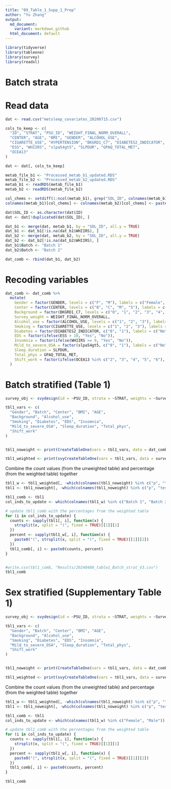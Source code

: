 ```yaml
---
title: "09_Table_1_Supp_1_Prep"
author: "Yu Zhang"
output:
  md_document:
    variant: markdown_github
  html_document: default
---
```


```r
library(tidyverse)
library(tableone)
library(survey)
library(readxl)
```

# Batch strata

# Read data
```r
dat <- read.csv("metsleep_covariates_20200715.csv")

cols_to_keep <- c(
  "ID", "STRAT", "PSU_ID", "WEIGHT_FINAL_NORM_OVERALL",
  "CENTER", "AGE", "BMI", "GENDER", "ALCOHOL_USE",
  "CIGARETTE_USE", "HYPERTENSION", "BKGRD1_C7", "DIABETES2_INDICATOR",
  "ESS", "WHIIRS", "slpa54gt5", "SLPDUR", "GPAQ_TOTAL_MET",
  "OCEA13"
)

dat <- dat[, cols_to_keep]

metab_file_b1 <- "Processed_metab_b1_updated.RDS"
metab_file_b2 <- "Processed_metab_b2_updated.RDS"
metab_b1 <- readRDS(metab_file_b1)
metab_b2 <- readRDS(metab_file_b2)

col_chems <- setdiff(1:ncol(metab_b1), grep("SOL_ID", colnames(metab_b1)))
colnames(metab_b1)[col_chems] <- colnames(metab_b2)[col_chems] <- paste0("chem_", colnames(metab_b1)[col_chems])

dat$SOL_ID <- as.character(dat$ID)
dat <- dat[!duplicated(dat$SOL_ID), ]

dat_b1 <- merge(dat, metab_b1, by = "SOL_ID", all.y = TRUE)
dat_b1 <- dat_b1[!is.na(dat_b1$WHIIRS), ]
dat_b2 <- merge(dat, metab_b2, by = "SOL_ID", all.y = TRUE)
dat_b2 <- dat_b2[!is.na(dat_b2$WHIIRS), ]
dat_b1$Batch <- "Batch 1"
dat_b2$Batch <- "Batch 2"

dat_comb <- rbind(dat_b1, dat_b2)
```


# Recoding variables

```r
dat_comb <- dat_comb %>%
  mutate(
    Gender = factor(GENDER, levels = c("F", "M"), labels = c("Female", "Male")),
    Center = factor(CENTER, levels = c("B", "C", "M", "S"), labels = c("Bronx", "Chicago", "Miami", "San Diego")),
    Background = factor(BKGRD1_C7, levels = c("0", "1", "2", "3", "4", "5", "6"), labels = c("Domician", "Central American", "Cuban", "Mexican", "Puerto Rican", "South American", "More than one/Other heritage")),
    Survey_weight = WEIGHT_FINAL_NORM_OVERALL,
    Alcohol_use = factor(ALCOHOL_USE, levels = c("1", "2", "3"), labels = c("Never", "Former", "current")),
    Smoking = factor(CIGARETTE_USE, levels = c("1", "2", "3"), labels = c("Never", "Former", "current")),
    Diabetes = factor(DIABETES2_INDICATOR, c("0", "1"), labels = c("No", "Yes")),
    EDS = factor(ifelse(ESS > 10, "Yes", "No")),
    Insomnia = factor(ifelse(WHIIRS >= 9, "Yes", "No")),
    Mild_to_severe_OSA = factor(slpa54gt5, c("0", "1"), labels = c("No", "Yes")),
    Sleep_duration = SLPDUR,
    Total_phys = GPAQ_TOTAL_MET,
    Shift_work = factor(ifelse(OCEA13 %in% c("2", "3", "4", "5", "6"), "Yes", "No"))
  )
```



# Batch stratified (Table 1)

```r
survey_obj <- svydesign(id = ~PSU_ID, strata = ~STRAT, weights = ~Survey_weight, data = dat_comb)

tbl1_vars <- c(
  "Gender", "Batch", "Center", "BMI", "AGE",
  "Background", "Alcohol_use",
  "Smoking", "Diabetes", "EDS", "Insomnia",
  "Mild_to_severe_OSA", "Sleep_duration", "Total_phys",
  "Shift_work"
)


tbl1_noweight <- print(CreateTableOne(vars = tbl1_vars, data = dat_comb, strata = "Batch"), missing = TRUE, varLabels = TRUE, digits = 3, pDigits = 3, showAllLevels = TRUE)

tbl1_weighted <- print(svyCreateTableOne(vars = tbl1_vars, data = survey_obj, strata = "Batch"), missing = TRUE, varLabels = TRUE, digits = 3, pDigits = 3, showAllLevels = TRUE)
```

Combine the count values (from the unweighted table) and percentage (from the weighted table) together

```r
tbl1_w <- tbl1_weighted[, -which(colnames(tbl1_noweight) %in% c("p", "test"))]
tbl1 <- tbl1_noweight[, -which(colnames(tbl1_noweight) %in% c("p", "test"))]

tbl1_comb <- tbl1
col_inds_to_update <- which(colnames(tbl1_w) %in% c("Batch 1", "Batch 2"))

# update tbl1_comb with the percentages from the weighted table
for (i in col_inds_to_update) {
  counts <- sapply(tbl1[, i], function(x) {
    strsplit(x, split = "(", fixed = TRUE)[[1]][1]
  })
  percent <- sapply(tbl1_w[, i], function(x) {
    paste0("(", strsplit(x, split = "(", fixed = TRUE)[[1]][2])
  })
  tbl1_comb[, i] <- paste0(counts, percent)
}


#write.csv(tbl1_comb, "Results/20240408_table1_Batch_strat_V3.csv")
tbl1_comb
```


# Sex stratified (Supplementary Table 1)

```r
survey_obj <- svydesign(id = ~PSU_ID, strata = ~STRAT, weights = ~Survey_weight, data = dat_comb)

tbl1_vars <- c(
  "Gender", "Batch", "Center", "BMI", "AGE",
  "Background", "Alcohol_use",
  "Smoking", "Diabetes", "EDS", "Insomnia",
  "Mild_to_severe_OSA", "Sleep_duration", "Total_phys",
  "Shift_work"
)


tbl1_noweight <- print(CreateTableOne(vars = tbl1_vars, data = dat_comb, strata = "Gender"), missing = TRUE, varLabels = TRUE, digits = 3, pDigits = 3, showAllLevels = TRUE)

tbl1_weighted <- print(svyCreateTableOne(vars = tbl1_vars, data = survey_obj, strata = "Gender"), missing = TRUE, varLabels = TRUE, digits = 3, pDigits = 3, showAllLevels = TRUE)
```

Combine the count values (from the unweighted table) and percentage (from the weighted table) together

```r
tbl1_w <- tbl1_weighted[, -which(colnames(tbl1_noweight) %in% c("p", "test"))]
tbl1 <- tbl1_noweight[, -which(colnames(tbl1_noweight) %in% c("p", "test"))]

tbl1_comb <- tbl1
col_inds_to_update <- which(colnames(tbl1_w) %in% c("Female", "Male"))

# update tbl1_comb with the percentages from the weighted table
for (i in col_inds_to_update) {
  counts <- sapply(tbl1[, i], function(x) {
    strsplit(x, split = "(", fixed = TRUE)[[1]][1]
  })
  percent <- sapply(tbl1_w[, i], function(x) {
    paste0("(", strsplit(x, split = "(", fixed = TRUE)[[1]][2])
  })
  tbl1_comb[, i] <- paste0(counts, percent)
}

tbl1_comb
```
